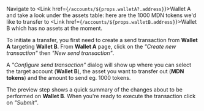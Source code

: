 
Navigate to <Link href={`/accounts/${props.walletA?.address}`}>Wallet A</Link> and take a look under the assets table: here are the 1000 MDN tokens we'd like to transfer to <Link href={`/accounts/${props.walletB.address}`}>Wallet B</Link> which has no assets at the moment.

To initiate a transfer, you first need to create a send transaction from **Wallet A** targeting **Wallet B**. From **Wallet A** page, click on the _"Create new transaction"_ then _"New send transaction"_.

A _"Configure send transaction"_ dialog will show up where you can select the target account (**Wallet B**), the asset you want to transfer out (**MDN tokens**) and the amount to send eg. 1000 tokens.

The preview step shows a quick summary of the changes about to be performed on **Wallet B**. When you're ready to execute the transaction click on _"Submit"_.
